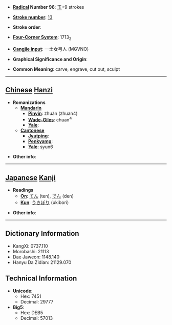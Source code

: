 * '''[[Wiktionary:Chinese radical index| Radical]] Number 96''': [[Wiktionary:Chinese radical index 玉|玉]]+9 strokes

* '''[[Wiktionary:Chinese total strokes index|Stroke number]]''': [[Wiktionary:Chinese total strokes index 13|13]]

* '''Stroke order''': 

* '''[[Wiktionary:Chinese four corner index|Four-Corner System]]''': 1713<sub>2</sub>

* '''[[Wiktionary:Chinese Cangjie index|Cangjie input]]''': 一土女弓人 (MGVNO)

* '''Graphical Significance and Origin''': 

* '''Common Meaning''': carve, engrave, cut out, sculpt

----

== [[Chinese]] [[Hanzi]] ==

* '''Romanizations'''
** '''[[Mandarin]]'''
*** '''[[Pinyin]]''': zhuàn (zhuan4)
*** '''[[Wade-Giles]]''': chuan<sup>4</sup>
*** '''[[Yale]]''': 
** '''[[Cantonese]]'''
*** '''[[Jyutping]]''':
*** '''[[Penkyamp]]''': 
*** '''[[Yale]]''': syun6

* '''Other info''': 

----

== [[Japanese]] [[Kanji]] ==

* '''Readings'''
** '''[[On]]''': [[てん]] (ten), [[でん]] (den)
** '''[[Kun]]''': [[うきぼり]] (ukibori)

* '''Other info''':  

----

== Dictionary Information ==

* KangXi: 0737.110
* Morobashi: 21113
* Dae Jaweon: 1148.140
* Hanyu Da Zidian: 21129.070

== Technical Information ==

* '''Unicode''':
** Hex: 7451
** Decimal: 29777
* '''Big5''':
** Hex: DEB5
** Decimal: 57013
